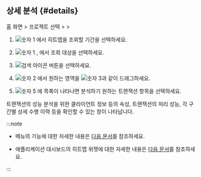 ## 상세 분석 {#details}

홈 화면 &gt; 프로젝트 선택 &gt; <Cmdname sid="side_analysis" className="uitext" /> &gt; <Cmdname sid="side_hitmap" className="uitext" />

<ImgLang img='tx-hitmap.png' desc='히트맵' />

1. ![숫자 1](/img/number-01.png) <Cmdname sid="time_selector" className="uitext" />에서 히트맵을 조회할 기간을 선택하세요.

1. ![숫자 1](/img/number-01.png) <Cmdname sid="option_type" className="uitext" />, <Cmdname sid="application" className="uitext" />에서 조회 대상을 선택하세요.

1. ![검색 아이콘](/img/ico-btn-search.png) 버튼을 선택하세요.

1. ![숫자 2](/img/number-02.png) <Cmdname sid="hitmap_transaction" className="uitext" />에서 원하는 영역을 ![숫자 3](/img/number-03.png)과 같이 드래그하세요.

1. ![숫자 5](/img/number-05.png) <Cmdname sid="trace_list" className="uitext" />에 목록이 나타나면 분석하기 원하는 트랜잭션 항목을 선택하세요.

트랜잭션의 성능 분석을 위한 클라이언트 정보 등의 속성, 트랜잭션의 처리 성능, 각 구간별 상세 수행 이력 등을 확인할 수 있는 <Cmdname sid="TTL06527" className="uitext" /> 창이 나타납니다.

:::note

* <Cmdname sid="side_hitmap" className="uitext" /> 메뉴의 기능에 대한 자세한 내용은 [다음 문서](trs-view#details)를 참조하세요.

* 애플리케이션 대시보드의 히트맵 위젯에 대한 자세한 내용은 [다음 문서](dashboard-hitmap-trace)를 참조하세요.

:::